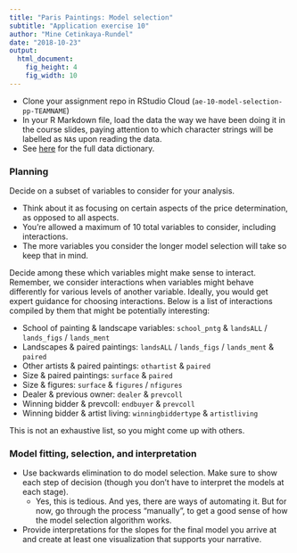 ```yaml
---
title: "Paris Paintings: Model selection"
subtitle: "Application exercise 10"
author: "Mine Cetinkaya-Rundel"
date: "2018-10-23"
output: 
  html_document: 
    fig_height: 4
    fig_width: 10
---
```


- Clone your assignment repo in RStudio Cloud (`ae-10-model-selection-pp-TEAMNAME`)
- In your R Markdown file, load the data the way we have been doing it in the 
course slides, paying attention to which character strings will be labelled as 
`NA`s upon reading the data.
- See [here](https://www2.stat.duke.edu/courses/Fall15/sta112.01/data/paris_paintings.html) for the full data dictionary.

### Planning

Decide on a subset of variables to consider for your analysis. 

- Think about it as focusing on certain aspects of the price determination, 
as opposed to all aspects. 
- You're allowed a maximum of 10 total variables to consider, including 
interactions. 
- The more variables you consider the longer model selection will take so 
keep that in mind.

Decide among these which variables might make sense to interact. Remember, 
we consider interactions when variables might behave differently for various 
levels of another variable. Ideally, you would get expert guidance for
choosing interactions. Below is a list of interactions compiled by them 
that might be potentially interesting:

- School of painting & landscape variables: `school_pntg` & `landsALL` / `lands_figs` / `lands_ment`
- Landscapes & paired paintings: `landsALL` / `lands_figs` / `lands_ment` & `paired`
- Other artists & paired paintings: `othartist` & `paired`
- Size & paired paintings: `surface` & `paired`
- Size & figures: `surface` & `figures` / `nfigures`
- Dealer & previous owner: `dealer` & `prevcoll`
- Winning bidder & prevcoll: `endbuyer` & `prevcoll`
- Winning bidder & artist living: `winningbiddertype` & `artistliving`

This is not an exhaustive list, so you might come up with others.

### Model fitting, selection, and interpretation

- Use backwards elimination to do model selection. Make sure to show 
each step of decision (though you don't have to interpret the models at 
each stage).
  - Yes, this is tedious. And yes, there are ways of automating it. But for now, 
  go through the process "manually", to get a good sense of how the model 
  selection algorithm works.

- Provide interpretations for the slopes for the final model you arrive at 
and create at least one visualization that supports your narrative.
